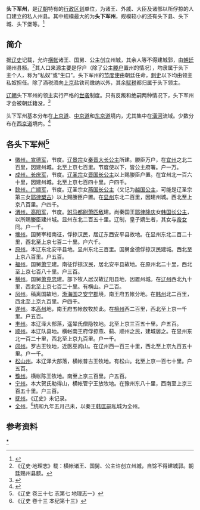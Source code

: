 '''头下军州'''，是[[辽朝|辽朝]]特有的[[行政区划|行政区划]]单位，为诸王、外戚、大臣及诸部以所俘掠的人口建立的私人州县。其中规模最大的为'''头下军州'''，规模较小的还有头下县、头下城、头下堡等。<ref>{{cite journal |author1=任仲书 |title=辽朝的地方制度建设与机构设置 |journal=内蒙古社会科学 |date=2010 |volume=6 |issue=5}}</ref>

== 简介 ==
据[[辽史|辽史]]记载，允许[[横帐|横帐]]诸王、国舅、公主创立州城，其余人等不得建城郭，由[[朝廷|朝廷]]赐州县额。<ref>《辽史·地理志》载：横帐诸王、国舅、公主许创立州城，自馀不得建城郭。朝廷赐州县额。</ref>其人口来源主要是俘户（除了公主[[媵户|媵户]]置州的情况），均隶属于头下主个人，称为“私奴”或“生口”。头下军州的[[节度使|节度使]]由朝廷任命，[[刺史|刺史]]以下均由领主私奴担任。除了酒税须向[[上京临潢府|上京]]盐铁司缴纳以外，其余[[赋税|赋税]]都归属于头下领主。

[[辽朝|辽朝]]头下军州的领主实行严格的[[世袭|世袭]]制度。只有反叛和绝嗣两种情况下，头下军州才会被朝廷籍没。<ref>{{cite journal |author1=刘浦江 |title=辽朝的头下制度与头下军州 |journal=中国史研究 |date=2000 |volume=3 |issue=16}}</ref>

头下军州基本分布在[[上京道|上京道]]、[[中京道|中京道]]和[[东京道|东京道]]境内，尤其集中在[[西拉木伦河|潢河]]流域。少数分布在[[西京道|西京道]]境内。<ref>{{cite book |author1=余蔚 |editor=周振鹤 |title=中国行政区划通史·辽金卷}}</ref>

== 各头下军州<ref>《辽史 卷三十七 志第七 地理志一》</ref> ==

*[[徽州_(辽朝)|徽州，宣德军]]，节度。[[辽景宗|辽景宗]]女[[齐国公主_(辽景宗)|秦晋大长公主]]所建。媵臣万户，在[[宜州|宜州]]之北二百里，因建州城。北至上京七百里。节度使以下，皆公主府署。户一万。
*[[成州_(辽朝)|成州，长庆军]]，节度。[[辽圣宗|辽圣宗]]女[[晋国长公主|晋国长公主]]以上赐媵臣户置。在宜州北一百六十里，因建州城。北至上京七百四十里。户四千。
*[[懿州_(辽朝)|懿州，广顺军]]，节度。辽圣宗女[[燕国长公主|燕国长公主]]（又记为[[越国公主|越国公主]]，可能是辽圣宗第三女[[耶律槊古|耶律槊古]]）以上赐媵臣户置。在[[显州|显州]]东北二百里，因建州城。西北至上京八百里。户四千。
*[[渭州_(辽朝)|渭州，高阳军]]，节度。[[驸马都尉|驸马都尉]][[萧匹敌|萧匹敌]]建。尚秦国王[[耶律隆庆|耶律隆庆]]女[[韩国长公主|韩国长公主]]，以所赐媵臣建州城。显州东北二百五十里。辽制，皇子嫡生者，其女与[[帝女|帝女]]同。户一千。
*[[壕州|壕州]]。国舅宰相南征，俘掠汉民，居辽东西安平县故地。在显州东北二百二十里，西北至上京七百二十里。户六千。
*[[原州_(辽朝)|原州]]。本辽东北安平县地。显州东北三百里。国舅金德俘掠汉民建城。西北至上京八百里。户五百。
*[[福州_(辽朝)|福州]]。国舅[[萧宁|萧宁]]建。南征俘掠汉民，居北安平县故地。在原州北二十里，西北至上京七百八十里。户三百。
*[[横州_(辽朝)|横州]]。国舅[[萧克忠|萧克忠]]建。部下牧人居汉故辽阳县地，因置州城。在[[辽州|辽州]]西北九十里，西北至上京七百二十里。有横山。户二百。
*[[凤州_(辽朝)|凤州]]。稿离国故地，[[渤海国|渤海国]]之[[安宁郡|安宁郡]]境，南王府五帐分地。在[[韩州|韩州]]北二百里，西北至上京九百里。户四千。
*[[遂州_(辽朝)|遂州]]。本[[高州|高州]]地，南王府五帐放牧於此。在[[檀州|檀州]]西二百里，西北至上京一千里。户五百。
*[[丰州_(头下军州)|丰州]]。本辽泽大部落，遥辇氏僧隐牧地。北至上京三百五十里。户五百。
*[[顺州_(辽朝)|顺州]]。本辽队县地。横帐南王府俘掠燕、蓟、顺州之民，建城居之。在显州东北一百二十里，西北至上京九百里。户一千。
*[[闾州|闾州]]。罗古王牧地，近医巫闾山。在辽州西一百三十里，西北至上京九百五十里。户一千。
*[[松山州|松山州]]。本辽泽大部落，横帐普古王牧地。有松山。北至上京一百七十里。户五百。
*[[豫州_(辽朝)|豫州]]。横帐陈王牧地。南至上京三百里。户五百。
*[[宁州_(头下军州)|宁州]]。本大贺氏勒得山，横帐管宁王放牧地。在豫州东八十里，西南至上京三百五十里。户三百。
*[[抚州_(辽朝)|抚州]]。《辽史》未记录。
*[[全州_(辽朝)|全州]]。<ref>《辽史 卷十三 本纪第十三》</ref>统和九年五月己未，以秦王[[韩匡嗣|韩匡嗣]]私城为全州。

== 参考资料 ==
<references/>

{{辽朝行政区划|nocat}}
[[Category:头下军州|*]]